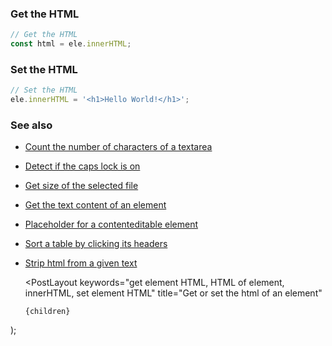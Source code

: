 
### Get the HTML

```js
// Get the HTML
const html = ele.innerHTML;
```

### Set the HTML

```js
// Set the HTML
ele.innerHTML = '<h1>Hello World!</h1>';
```

### See also

-   [Count the number of characters of a textarea](/count-the-number-of-characters-of-a-textarea)
-   [Detect if the caps lock is on](/detect-if-the-caps-lock-is-on)
-   [Get size of the selected file](/get-size-of-the-selected-file)
-   [Get the text content of an element](/get-the-text-content-of-an-element)
-   [Placeholder for a contenteditable element](/placeholder-for-a-contenteditable-element)
-   [Sort a table by clicking its headers](/sort-a-table-by-clicking-its-headers)
-   [Strip html from a given text](/strip-html-from-a-given-text)

    <PostLayout
        keywords="get element HTML, HTML of element, innerHTML, set element HTML"
        title="Get or set the html of an element"
    >
        {children}
    </PostLayout>
);